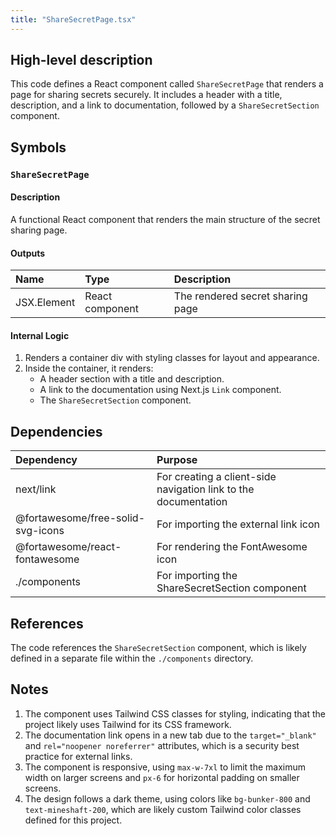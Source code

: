 ```yaml
---
title: "ShareSecretPage.tsx"
---
```


## High-level description
This code defines a React component called `ShareSecretPage` that renders a page for sharing secrets securely. It includes a header with a title, description, and a link to documentation, followed by a `ShareSecretSection` component.

## Symbols

### `ShareSecretPage`
#### Description
A functional React component that renders the main structure of the secret sharing page.

#### Outputs
| Name | Type | Description |
|:-----|:-----|:------------|
| JSX.Element | React component | The rendered secret sharing page |

#### Internal Logic
1. Renders a container div with styling classes for layout and appearance.
2. Inside the container, it renders:
   - A header section with a title and description.
   - A link to the documentation using Next.js `Link` component.
   - The `ShareSecretSection` component.

## Dependencies
| Dependency | Purpose |
|:-----------|:--------|
| next/link | For creating a client-side navigation link to the documentation |
| @fortawesome/free-solid-svg-icons | For importing the external link icon |
| @fortawesome/react-fontawesome | For rendering the FontAwesome icon |
| ./components | For importing the ShareSecretSection component |

## References
The code references the `ShareSecretSection` component, which is likely defined in a separate file within the `./components` directory.

## Notes
1. The component uses Tailwind CSS classes for styling, indicating that the project likely uses Tailwind for its CSS framework.
2. The documentation link opens in a new tab due to the `target="_blank"` and `rel="noopener noreferrer"` attributes, which is a security best practice for external links.
3. The component is responsive, using `max-w-7xl` to limit the maximum width on larger screens and `px-6` for horizontal padding on smaller screens.
4. The design follows a dark theme, using colors like `bg-bunker-800` and `text-mineshaft-200`, which are likely custom Tailwind color classes defined for this project.